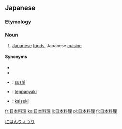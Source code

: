==Japanese==
{{ja-kanjitab|にち|ほん|りょう|り|k1=に|yomi=o}}

===Etymology===
{{compound|lang=ja|sort=にほんりょうり|日本|tr1=Nihon|t1=Japan|料理|tr2=ryōri|t2=cuisine}}

===Noun===
{{ja-noun|にほんりょうり}}

# [[Japanese]] [[food]]s, Japanese [[cuisine]]

====Synonyms====
{{top2}}
* {{ja-r|和食|わしょく}}
* {{ja-r|日本食|にほんしょく}}
* {{ja-r|寿司|すし}}: [[sushi]]
{{mid2}}
* {{ja-r|鉄板焼き|てっぱんやき}}: [[teppanyaki]]
* {{ja-r|懐石料理|かいせきりょうり}}: [[kaiseki]]
{{bottom}}

[[Category:ja:Foods|にほんりょうり]]

[[fr:日本料理]]
[[ko:日本料理]]
[[li:日本料理]]
[[pl:日本料理]]
[[fi:日本料理]]